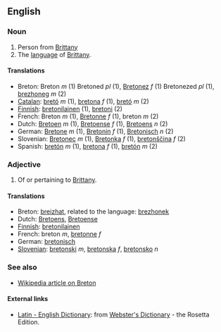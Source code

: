 ==English==

===Noun===
# Person from [[Brittany]]
# The [[language]] of [[w:Brittany|Brittany]].

====Translations====
*Breton: Breton ''m'' (1) Bretoned ''pl'' (1), [[Bretonez]] ''f'' (1) Bretonezed ''pl'' (1), [[brezhoneg]] ''m'' (2)
*[[Catalan]]: [[bretó]] ''m'' (1), [[bretona]] ''f'' (1), [[bretó]] ''m'' (2)
*[[Finnish]]: [[bretonilainen]] (1), [[bretoni]] (2)
*French: Breton ''m'' (1), [[Bretonne]] ''f'' (1), breton ''m'' (2)
*Dutch: [[Bretoen]] ''m'' (1), [[Bretoense]] ''f'' (1), [[Bretoens]] ''n'' (2)
*German: [[Bretone]] ''m'' (1), [[Bretonin]] ''f'' (1), [[Bretonisch]] ''n'' (2)
*Slovenian: [[Bretonec]] ''m'' (1), [[Bretonka]] ''f'' (1), [[bretonščina]] ''f'' (2)
*Spanish: [[bretón]] ''m'' (1), [[bretona]] ''f'' (1), [[bretón]] ''m'' (2)

===Adjective===
# Of or pertaining to [[Brittany]].

====Translations====
*Breton: [[breizhat]], related to the language: [[brezhonek]]
*Dutch: [[Bretoens]], [[Bretoense]]
*[[Finnish]]: [[bretonilainen]]
*French: breton ''m'', [[bretonne]] ''f''
*German: [[bretonisch]]
*[[Slovenian]]: [[bretonski]] ''m'', [[bretonska]] ''f'', [[bretonsko]] ''n''

===See also===
*[[en:Breton|Wikipedia article on Breton]]

==== External links====
*[http://www.websters-online-dictionary.org/definition/Latin-english/ Latin - English Dictionary]: from [http://www.websters-online-dictionary.org/ Webster's Dictionary] - the Rosetta Edition.
